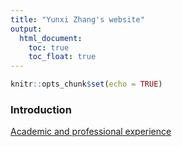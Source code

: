 ```yaml
---
title: "Yunxi Zhang's website"
output: 
  html_document:
    toc: true
    toc_float: true
---
```


```r
knitr::opts_chunk$set(echo = TRUE)
```


### Introduction

[Academic and professional experience](experience.html)

